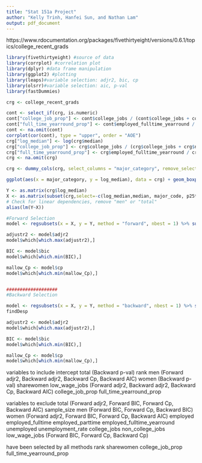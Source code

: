 ---
title: "Stat 151a Project"
author: "Kelly Trinh, Hanfei Sun, and Nathan Lam"
output: pdf_document
---

https://www.rdocumentation.org/packages/fivethirtyeight/versions/0.6.1/topics/college_recent_grads


```{r Libraries, message=FALSE, warning=FALSE}
library(fivethirtyeight) #source of data
library(corrplot) #correlation plot
library(dplyr) #data frame manipulation
library(ggplot2) #plotting
library(leaps)#variable selection: adjr2, bic, cp
library(olsrr)#variable selection: aic, p-val
library(fastDummies)

```

```{r}
crg <- college_recent_grads

cont <- select_if(crg, is.numeric)
cont["college_job_prop"] <- cont$college_jobs / (cont$college_jobs + cont$non_college_jobs)
cont["full_time_yearround_prop"] <- cont$employed_fulltime_yearround / cont$employed
cont <- na.omit(cont)
corrplot(cor(cont), type = "upper", order = "AOE")
crg["log_median"] <- log(crg$median)
crg["college_job_prop"] <- crg$college_jobs / (crg$college_jobs + crg$non_college_jobs)
crg["full_time_yearround_prop"] <- crg$employed_fulltime_yearround / crg$employed
crg <- na.omit(crg)

crg <- dummy_cols(crg, select_columns = "major_category", remove_selected_columns = TRUE, remove_first_dummy = TRUE)

```

```{r}
ggplot(aes(x = major_category, y = log_median), data = crg) + geom_boxplot() + coord_flip()
```

```{r Variable Selection}
Y <- as.matrix(crg$log_median)
X <- as.matrix(subset(crg,select=-c(log_median,median, major_code, p25th, p75th, major)))
# Check for linear dependencies, remove "men" or "total"
alias(lm(Y~X))
```

```{r}
#Forward Selection
model <- regsubsets(x = X, y = Y, method = "forward", nbest = 1) %>% summary()

adjustr2 <- model$adjr2
model$which[which.max(adjustr2),]

BIC <- model$bic
model$which[which.min(BIC),]

mallow_Cp <- model$cp
model$which[which.min(mallow_Cp),]


###################
#Backward Selection

model <- regsubsets(x = X, y = Y, method = "backward", nbest = 1) %>% summary()
findDesp

adjustr2 <- model$adjr2
model$which[which.max(adjustr2),]

BIC <- model$bic
model$which[which.min(BIC),]

mallow_Cp <- model$cp
model$which[which.min(mallow_Cp),]
```



variables to include
intercept
total (Backward p-val)
rank
men (Forward adjr2, Backward adjr2, Backward Cp, Backward AIC)
women (Backward p-val)
sharewomen
low_wage_jobs (Forward adjr2, Backward adjr2, Backward Cp, Backward AIC)
college_job_prop
full_time_yearround_prop


variables to exclude
total (Forward adjr2, Forward BIC, Forward Cp, Backward AIC)
sample_size
men (Forward BIC, Forward Cp, Backward BIC)
women (Forward adjr2, Forward BIC, Forward Cp, Backward AIC)
employed
employed_fulltime
employed_parttime
employed_fulltime_yearround
unemployed
unemployment_rate
college_jobs
non_college_jobs
low_wage_jobs (Forward BIC, Forward Cp, Backward Cp)



have been selected by all methods
rank
sharewomen
college_job_prop
full_time_yearround_prop









